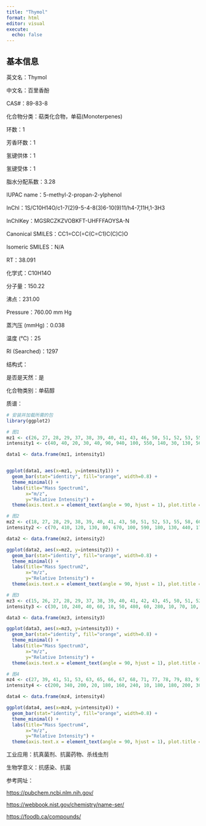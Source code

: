 ```yaml
---
title: "Thymol"
format: html
editor: visual
execute: 
  echo: false
---
```


## 基本信息

英文名：Thymol

中文名：百里香酚

CAS#：89-83-8

化合物分类：萜类化合物，单萜(Monoterpenes)

环数：1

芳香环数：1

氢键供体：1

氢键受体：1

脂水分配系数：3.28

IUPAC name：5-methyl-2-propan-2-ylphenol

InChl：1S/C10H14O/c1-7(2)9-5-4-8(3)6-10(9)11/h4-7,11H,1-3H3

InChlKey：MGSRCZKZVOBKFT-UHFFFAOYSA-N

Canonical SMILES：CC1=CC(=C(C=C1)C(C)C)O

Isomeric SMILES：N/A

RT：38.091

化学式：C10H14O

分子量：150.22

沸点：231.00

Pressure：760.00 mm Hg

蒸汽压 (mmHg)：0.038

温度 (℃)：25

RI (Searched)：1297

结构式：

是否是天然：是

化合物类别：单萜醇

质谱：

```r
# 安装并加载所需的包
library(ggplot2)

# 图1
mz1 <- c(26, 27, 28, 29, 37, 38, 39, 40, 41, 43, 46, 50, 51, 52, 53, 55, 57, 58, 61, 62, 63, 64, 65, 66, 67, 68, 69, 74, 75, 76, 77, 78, 79, 80, 81, 83, 85, 87, 89, 90, 91, 92, 93, 94, 95, 101, 102, 103, 104, 105, 106, 107, 108, 109, 113, 114, 115, 116, 117, 118, 119, 120, 121, 128, 129, 131, 133, 134, 135, 136, 137, 150, 151)
intensity1 <- c(40, 40, 20, 30, 40, 90, 940, 100, 550, 140, 30, 130, 560, 170, 330, 170, 30, 50, 30, 120, 240, 70, 460, 160, 250, 120, 70, 60, 120, 30, 800, 240, 490, 20, 60, 50, 40, 30, 130, 50, 1570, 190, 120, 40, 30, 40, 110, 170, 40, 430, 60, 510, 120, 170, 60, 30, 910, 280, 870, 100, 60, 60, 220, 40, 30, 60, 200, 180, 9999, 890, 40, 2480, 270)

data1 <- data.frame(mz1, intensity1)


ggplot(data1, aes(x=mz1, y=intensity1)) +
  geom_bar(stat="identity", fill="orange", width=0.8) + 
  theme_minimal() + 
  labs(title="Mass Spectrum1",
       x="m/z",
       y="Relative Intensity") + 
  theme(axis.text.x = element_text(angle = 90, hjust = 1), plot.title = element_text(hjust = 0.5))  

# 图2
mz2 <- c(18, 27, 28, 29, 38, 39, 40, 41, 43, 50, 51, 52, 53, 55, 58, 60, 62, 63, 64, 65, 66, 67, 69, 73, 74, 75, 77, 78, 79, 80, 81, 89, 90, 91, 92, 93, 94, 95, 103, 105, 106, 107, 108, 109, 115, 116, 117, 118, 119, 120, 121, 122, 131, 132, 133, 134, 135, 136, 137, 149, 150, 151, 152)
intensity2 <- c(70, 410, 120, 130, 80, 670, 100, 590, 180, 130, 440, 170, 330, 240, 60, 60, 60, 180, 80, 400, 350, 190, 50, 70, 110, 70, 750, 200, 520, 50, 50, 90, 60, 1480, 180, 90, 80, 70, 140, 400, 100, 770, 210, 240, 460, 140, 630, 90, 100, 170, 650, 350, 70, 50, 220, 170, 9999, 1020, 70, 230, 3750, 440, 20)

data2 <- data.frame(mz2, intensity2)

ggplot(data2, aes(x=mz2, y=intensity2)) +
  geom_bar(stat="identity", fill="orange", width=0.8) + 
  theme_minimal() + 
  labs(title="Mass Spectrum2",
       x="m/z",
       y="Relative Intensity") + 
  theme(axis.text.x = element_text(angle = 90, hjust = 1), plot.title = element_text(hjust = 0.5))  

# 图3
mz3 <- c(15, 26, 27, 28, 29, 37, 38, 39, 40, 41, 42, 43, 45, 50, 51, 52, 53, 54, 55, 57, 58, 59, 60, 61, 62, 63, 64, 65, 66, 67, 68, 69, 73, 74, 75, 76, 77, 78, 79, 80, 81, 86, 87, 89, 90, 91, 92, 93, 94, 95, 101, 102, 103, 104, 105, 106, 107, 108, 109, 114, 115, 116, 117, 118, 119, 120, 121, 122, 127, 128, 129, 131, 132, 133, 134, 135, 136, 137, 148, 149, 150, 151, 152)
intensity3 <- c(30, 10, 240, 40, 60, 10, 50, 480, 60, 280, 10, 70, 10, 90, 300, 110, 180, 10, 70, 60, 20, 10, 20, 10, 50, 160, 60, 300, 110, 140, 20, 20, 20, 60, 40, 30, 490, 150, 310, 30, 20, 10, 10, 90, 30, 1250, 140, 50, 30, 20, 20, 80, 100, 30, 300, 50, 490, 80, 80, 10, 850, 270, 940, 90, 50, 60, 180, 20, 10, 30, 30, 30, 20, 110, 160, 9999, 990, 60, 10, 60, 3200, 340, 20)

data3 <- data.frame(mz3, intensity3)

ggplot(data3, aes(x=mz3, y=intensity3)) +
  geom_bar(stat="identity", fill="orange", width=0.8) + 
  theme_minimal() + 
  labs(title="Mass Spectrum3",
       x="m/z",
       y="Relative Intensity") + 
  theme(axis.text.x = element_text(angle = 90, hjust = 1), plot.title = element_text(hjust = 0.5)) 

# 图4
mz4 <- c(27, 39, 41, 51, 53, 63, 65, 66, 67, 68, 71, 77, 78, 79, 83, 91, 92, 104, 106, 115, 116, 117, 134, 135, 136, 150, 151)
intensity4 <- c(200, 340, 200, 20, 180, 160, 240, 10, 180, 180, 200, 30, 180, 290, 200, 90, 150, 210, 340, 70, 260, 790, 700, 9999, 1000, 3200, 290)

data4 <- data.frame(mz4, intensity4)

ggplot(data4, aes(x=mz4, y=intensity4)) +
  geom_bar(stat="identity", fill="orange", width=0.8) + 
  theme_minimal() + 
  labs(title="Mass Spectrum4",
       x="m/z",
       y="Relative Intensity") + 
  theme(axis.text.x = element_text(angle = 90, hjust = 1), plot.title = element_text(hjust = 0.5)) 

```

工业应用：抗真菌剂、抗菌药物、杀线虫剂

生物学意义：抗感染、抗菌

参考网址：

<https://pubchem.ncbi.nlm.nih.gov/>

<https://webbook.nist.gov/chemistry/name-ser/>

<https://foodb.ca/compounds/>
